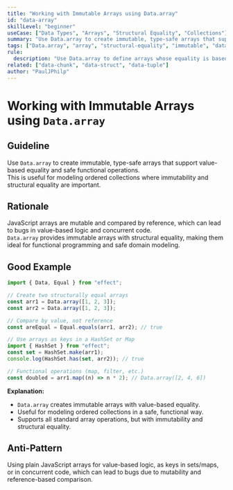```yaml
---
title: "Working with Immutable Arrays using Data.array"
id: "data-array"
skillLevel: "beginner"
useCase: ["Data Types", "Arrays", "Structural Equality", "Collections"]
summary: "Use Data.array to create immutable, type-safe arrays that support value-based equality and safe functional operations."
tags: ["Data.array", "array", "structural-equality", "immutable", "data-type", "effect"]
rule:
  description: "Use Data.array to define arrays whose equality is based on their contents, enabling safe, predictable comparisons and functional operations."
related: ["data-chunk", "data-struct", "data-tuple"]
author: "PaulJPhilp"
---
```


# Working with Immutable Arrays using `Data.array`

## Guideline

Use `Data.array` to create immutable, type-safe arrays that support value-based equality and safe functional operations.  
This is useful for modeling ordered collections where immutability and structural equality are important.

## Rationale

JavaScript arrays are mutable and compared by reference, which can lead to bugs in value-based logic and concurrent code.  
`Data.array` provides immutable arrays with structural equality, making them ideal for functional programming and safe domain modeling.

## Good Example

```typescript
import { Data, Equal } from "effect";

// Create two structurally equal arrays
const arr1 = Data.array([1, 2, 3]);
const arr2 = Data.array([1, 2, 3]);

// Compare by value, not reference
const areEqual = Equal.equals(arr1, arr2); // true

// Use arrays as keys in a HashSet or Map
import { HashSet } from "effect";
const set = HashSet.make(arr1);
console.log(HashSet.has(set, arr2)); // true

// Functional operations (map, filter, etc.)
const doubled = arr1.map((n) => n * 2); // Data.array([2, 4, 6])
```

**Explanation:**  
- `Data.array` creates immutable arrays with value-based equality.
- Useful for modeling ordered collections in a safe, functional way.
- Supports all standard array operations, but with immutability and structural equality.

## Anti-Pattern

Using plain JavaScript arrays for value-based logic, as keys in sets/maps, or in concurrent code, which can lead to bugs due to mutability and reference-based comparison.